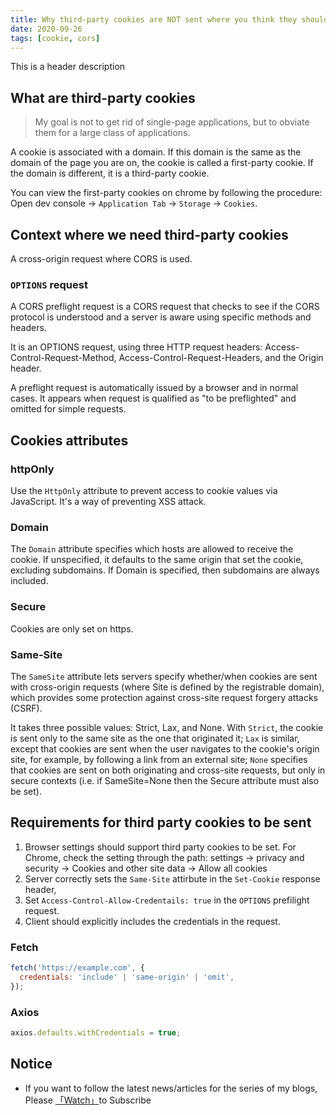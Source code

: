 ```yaml
---
title: Why third-party cookies are NOT sent where you think they should
date: 2020-09-26
tags: [cookie, cors]
---
```


This is a header description

## What are third-party cookies

> My goal is not to get rid of single-page applications, but to obviate them for a large class of applications.

A cookie is associated with a domain. If this domain is the same as the domain of the page you are on, the cookie is called a first-party cookie. If the domain is different, it is a third-party cookie.

You can view the first-party cookies on chrome by following the procedure: Open dev console -> `Application Tab` -> `Storage` -> `Cookies`.

## Context where we need third-party cookies

A cross-origin request where CORS is used.

### `OPTIONS` request

A CORS preflight request is a CORS request that checks to see if the CORS protocol is understood and a server is aware using specific methods and headers.

It is an OPTIONS request, using three HTTP request headers: Access-Control-Request-Method, Access-Control-Request-Headers, and the Origin header.

A preflight request is automatically issued by a browser and in normal cases. It appears when request is qualified as "to be preflighted" and omitted for simple requests.

## Cookies attributes

### httpOnly

Use the `HttpOnly` attribute to prevent access to cookie values via JavaScript. It's a way of preventing XSS attack.

### Domain

The `Domain` attribute specifies which hosts are allowed to receive the cookie. If unspecified, it defaults to the same origin that set the cookie, excluding subdomains. If Domain is specified, then subdomains are always included.

### Secure

Cookies are only set on https.

### Same-Site

The `SameSite` attribute lets servers specify whether/when cookies are sent with cross-origin requests (where Site is defined by the registrable domain), which provides some protection against cross-site request forgery attacks (CSRF).

It takes three possible values: Strict, Lax, and None. With `Strict`, the cookie is sent only to the same site as the one that originated it; `Lax` is similar, except that cookies are sent when the user navigates to the cookie's origin site, for example, by following a link from an external site; `None` specifies that cookies are sent on both originating and cross-site requests, but only in secure contexts (i.e. if SameSite=None then the Secure attribute must also be set).

## Requirements for third party cookies to be sent

1. Browser settings should support third party cookies to be set. For Chrome, check the setting through the path: settings -> privacy and security -> Cookies and other site data -> Allow all cookies
2. Server correctly sets the `Same-Site` attirbute in the `Set-Cookie` response header,
3. Set `Access-Control-Allow-Credentails: true` in the `OPTIONS` prefilight request.
4. Client should explicitly includes the credentials in the request.

### Fetch

```js
fetch('https://example.com', {
  credentials: 'include' | 'same-origin' | 'omit',
});
```

### Axios

```js
axios.defaults.withCredentials = true;
```

## Notice

- If you want to follow the latest news/articles for the series of my blogs, Please [「Watch」](https://github.com/n0ruSh/blogs/)to Subscribe
